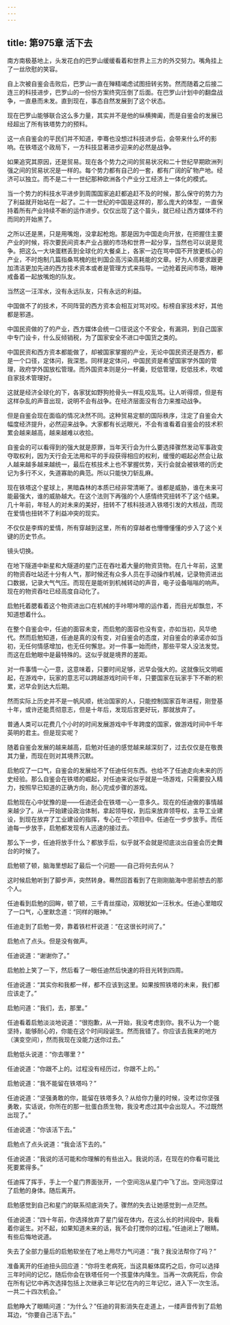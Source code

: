 ```yaml
---
---
---
```

title: 第975章 活下去
---



南方南极基地上，头发花白的巴罗山缓缓看着和世界上三方的外交努力。嘴角挂上了一丝欣慰的笑容。

自上次被自鉴会击败后，巴罗山一直在殚精竭虑试图扭转劣势。然而随着之后接二连三的科技进步，巴罗山的一份份方案终究压倒了后面。在巴罗山计划中的翻盘战争，一直悬而未发。直到现在，事态自然发展到了这个状态。

现在巴罗山能够联合这么多力量，其实并不是他的纵横捭阖，而是自鉴会的发展已经超出了所有铁塔势力的预料。

这一点自鉴会的平民们并不知道，李骞也没想过科技进步后，会带来什么坏的影响。在铁塔这个政局下，一方科技显著进步迎来的必然是战争。

如果追究其原因，还是贸易。现在各个势力之间的贸易状况和二十世纪早期欧洲列强之间的贸易状况是一样的。每个势力都有自己的一套，都有广阔的矿物产地。经济可以独立。而不是二十一世纪那种欧洲各个产业分工经济上一体化的模式。

当一个势力的科技水平进步到周围国家追赶都追赶不及的时候，那么保守的势力为了利益就开始站在一起了。二十一世纪的中国是这样的，那么庞大的体型，一直保持着所有产业持续不断的运作进步。仅仅出现了这个苗头，就已经让西方媒体不约而同的开始黑了。

之所以还是黑，只是用嘴炮，没拿起枪炮。那是因为中国走向开放，在把握住主要产业的时候，将次要民间资本产业占据的市场和世界一起分享，当然也可以说是竞争。把这么一大块蛋糕丢到全球化的大餐桌上，各家一边在骂中国不开放更核心的产业，不时炮制几篇指桑骂槐的批判国企高污染高耗能的文章。好为人师要求跟更加清洁更加先进的西方技术资本或者是管理方式来指导。一边抢着民间市场，眼神戒备着一起放嘴炮的队友。

当然这一汪浑水，没有永远队友，只有永远的利益。

中国做不了的技术，不同阵营的西方资本会相互对骂对咬。标榜自家技术好，其他都是邪道。

中国民资做的了的产业，西方媒体会统一口径说这个不安全，有漏洞，到自己国家中专门设卡，什么反倾销税，为了国家安全不进口中国货之类的。

中国民资和西方资本都能做了，却被国家掌握的产业，无论中国民资还是西方，都是一个口径，定体问，我深思。同样是定体问，中国民资是希望国家学外国的管理，政府学外国放松管理。而外国资本则是分一杯羹，贬低管理，贬低技术，吹嘘自家技术管理好。

这就是经济全球化的下，各家犹如野狗抢骨头一样乱咬乱骂。让人听得烦，但是有这样杂乱的声音出现，说明不会有战争。在经济层面没有合力来推动战争。

但是自鉴会现在面临的情况决然不同。这种贸易定额的国际秩序，注定了自鉴会大幅度经济提升，必然迎来战争。大家都有长远眼光，不会有谁看着自鉴会的技术积累会越来越高，越来越难以收拾。

自鉴会的可以看得到的强大就是原罪，当年天行会为什么要选择骤然发动军事政变夺取权利，因为天行会无法用和平的手段获得相应的权利，缓慢的崛起必然会让敌人越来越多越来越统一，最后在核技术上也不掌握优势，天行会就会被铁塔的历史记为多行不义，失道寡助的典范。所以只能快刀斩乱麻。

现在铁塔这个星球上，黑暗森林的本质已经非常清晰了。谁都是威胁，谁在未来可能最强大，谁的威胁越大。在这个法则下再强的个人感情终究扭转不了这个结果。几十年前，年轻人的对未来的美好，扭转不了核科技进入铁塔引发的大核战，而现在爱情也扭转不了利益冲突的现实。

不仅仅是李辉的爱情，所有穿越到这里，所有的穿越者也懵懵懂懂的步入了这个关键的历史节点。

镜头切换。

在地下隧道中新星和大隧道的星门正在吞吐着大量的物资货物。在几十年前，这里的物资吞吐站还十分有人气，那时候还有众多人员在手动操作机械，记录物资进出口数据，记录大气气压。而现在是能听到机械转动的声音，电子设备嗡嗡的响声。现在的物资吞吐已经高度自动化了。

启勉托着腮看着这个物资进出口在机械的手咔嚓咔嚓的运作着，而目光却飘忽，不知道想着什么。

在整个自鉴会中，任迪的面容未变，而启勉的面容也没有变，亦如当初，风华绝代。然而启勉知道，任迪是真的没有变，对自鉴会的态度，对自鉴会的承诺亦如当初，无任何情感增加，也无任何懈怠。对一件事一始而终，那些平常人没法发觉。而这在启勉眼中是最特殊的。这似乎就是境界的差距。

对一件事情一心一意，这意味着，只要时间足够，迟早会强大的。这就像玩文明崛起，在游戏中，玩家的意志可以跨越游戏时间千年，只要国家在玩家手下不断的积累，迟早会到达大后期。

然而实际上历史并不是一帆风顺，统治国家的人，只能控制国家百年进程，刚登基十年，或许还能贯彻意志，但是十年后，发现后宫更好玩，那就放弃了。

普通人类可以花费几个小时的时间发展游戏中千年跨度的国家，做游戏时间中千年英明的君主。但是现实呢？

随着自鉴会发展的越来越高，启勉对任迪的感觉越来越深刻了，过去仅仅是在敬畏其力量，而现在则对其境界沉默。

启勉叹了一口气，自鉴会的发展给不了任迪任何东西。也给不了任迪走向未来的历史经验。那么自鉴会在铁塔的崛起，对任迪来说似乎就是一场游戏，只需要投入精力，按照早已知道的正确方向，耐心完成步骤的游戏。

启勉现在心中犹豫的是——任迪还会在铁塔一心一意多久。现在的任迪做的事情越来越少了。从一开始建设政治体制，拿起领导权，到后来放弃领导权，主导工业建设，到现在放弃了工业建设的指挥，专心在一个项目中。任迪在一步步放手。而任迪每一步放手，启勉都发现有人迅速的接过去。

那么下一步，任迪将放手什么？都放手后，似乎就不会就是彻底淡出自鉴会历史舞台的时候了。

启勉顿了顿，脑海里想起了最后一个问题——自己将何去何从？

这时候启勉听到了脚步声，突然转身。蓦然回首看到了在刚刚脑海中思前想去的那个人。

任迪看到启勉的回眸，顿了顿，三千青丝摆动，双眼犹如一汪秋水。任迪心里暗叹了一口气，心里默念道：“同样的眼神。”

任迪走到了启勉一旁，靠着铁栏杆说道：“在这很长时间了。”

启勉点了点头。但是没有做声。

任迪说道：“谢谢你了。”

启勉脸上笑了一下，然后看了一眼任迪然后快速的将目光转到四周。

任迪说道：“其实你和我都一样，都不应该到这里。如果按照铁塔的未来，我们都应该走了。”

启勉问道：“我们，去，那里。”

任迪看着启勉淡淡地说道：“很抱歉，从一开始，我没考虑到你。我不认为一个能坚持，能够耐心的，你能在这个时间段诞生。然而我错了。你应该去我来的地方（演变空间），然而我现在没能力送你过去。”

启勉低头说道：“你去哪里？”

任迪说道：“你跟不上的。过程没有经历过，你跟不上的。”

启勉说道：“我不能留在铁塔吗？”

任迪说道：“坚强勇敢的你，能留在铁塔多久？从给你力量的时候，没考过你坚强勇敢，实话说，你所在的那一批蛋白质生物，我没考虑过其中会出现人。不过既然出现了。”

任迪说道：“你该活下去。”

启勉点了点头说道：“我会活下去的。”

任迪说道：“我说的活可能和你理解的有些出入。我说的活，在现在的你看可能比死要累得多。”

任迪挥了挥手，手上一个星门界面张开，一个空间泡从星门中飞了出。空间泡穿过了启勉的身体。随后离开。

启勉感觉到自己和星门的联系彻底消失了。骤然的失去让她感觉到一点茫然。

任迪说道：“四十年前，你选择放弃了星门留在体内，在这么长的时间段中，我看着你诞生。对不起，如果知道未来的话，我不会打搅你的过程。”任迪闭上了眼睛。有些后悔地说道。

失去了全部力量后的启勉软坐在了地上用尽力气问道：“我？我没法帮你了吗？”

准备离开的任迪扭头回应道：“你将生老病死，当这具躯体腐朽之后，你可以选择三年时间的记忆，随后你会在铁塔任何一个孩童体内降生。当再一次病死后，你会在所有记忆中再次选择包括上次继承三年记忆在内的三年记忆，进入下一次生活。一共二十四次机会。”

启勉睁大了眼睛问道：“为什么？”任迪的背影消失在走道上，一缕声音传到了启勉耳边，“你要自己活下去。”